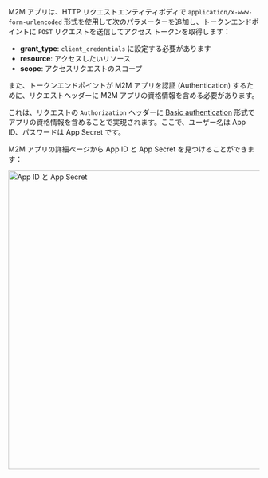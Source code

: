 M2M アプリは、HTTP リクエストエンティティボディで `application/x-www-form-urlencoded` 形式を使用して次のパラメーターを追加し、トークンエンドポイントに `POST` リクエストを送信してアクセス トークンを取得します：

- **grant_type**: `client_credentials` に設定する必要があります
- **resource**: アクセスしたいリソース
- **scope**: アクセスリクエストのスコープ

また、トークンエンドポイントが M2M アプリを認証 (Authentication) するために、リクエストヘッダーに M2M アプリの資格情報を含める必要があります。

これは、リクエストの `Authorization` ヘッダーに [Basic authentication](https://developer.mozilla.org/en-US/docs/Web/HTTP/Headers/Authorization#basic_authentication) 形式でアプリの資格情報を含めることで実現されます。ここで、ユーザー名は App ID、パスワードは App Secret です。

M2M アプリの詳細ページから App ID と App Secret を見つけることができます：

<img alt="App ID と App Secret" src="/img/assets/app-id-secret.png" width="600px" />
